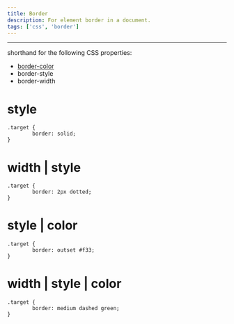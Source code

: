 ```yaml
---
title: Border
description: For element border in a document.
tags: ['css', 'border']
---
```


--------------------------------------------------------------

shorthand for the following CSS properties:

- [border-color](./border-color)
- border-style
- border-width

# style

```css,playground,s-3,i-2
.target {
        border: solid;
}
```

# width | style

```css,playground,s-3,i-2
.target {
        border: 2px dotted;
}
```

# style | color

```css,playground,s-3,i-2
.target {
        border: outset #f33;
}
```

# width | style | color

```css,playground,s-3,i-2
.target {
        border: medium dashed green;
}
```

